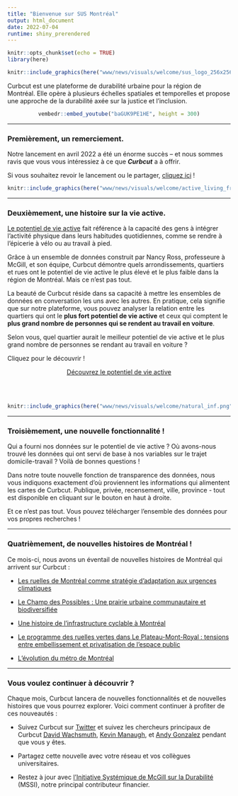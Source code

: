 ```yaml
---
title: "Bienvenue sur SUS Montréal"
output: html_document
date: 2022-07-04
runtime: shiny_prerendered
---
```


```r
knitr::opts_chunk$set(echo = TRUE)
library(here)
```

<center>
```r
knitr::include_graphics(here("www/news/visuals/welcome/sus_logo_256x256.png"))
```
</center>

Curbcut est une plateforme de durabilité urbaine pour la région de Montréal. Elle opère à plusieurs échelles spatiales et temporelles et propose une approche de la durabilité axée sur la justice et l'inclusion.

<center>
```r
vembedr::embed_youtube("baGUK9PE1HE", height = 300)
```
</center>

<hr>
### Premièrement, un remerciement.
Notre lancement en avril 2022 a été un énorme succès -- et nous sommes ravis que vous vous intéressiez à ce que <i><b>Curbcut</i></b> a à offrir.

Si vous souhaitez revoir le lancement ou le partager, <a target = '_blank' href = 'https://www.youtube.com/watch?v=c5QYpmLOlOE'>cliquez ici</a> !

```r

knitr::include_graphics(here("www/news/visuals/welcome/active_living_fr.png"))

```

<hr>
### Deuxièmement, une histoire sur la vie active. 
<a target = '_blank' href = 'https://www.activeagingcanada.ca/fr/participants/soyez-actifs-et-actives/vie-active/qu-est-ce-qu-une-vie-active.htm'>Le potentiel de vie active</a> fait référence à la capacité des gens à intégrer l'activité physique dans leurs habitudes quotidiennes, comme se rendre à l'épicerie à vélo ou au travail à pied.

Grâce à un ensemble de données construit par Nancy Ross, professeure à McGill, et son équipe, Curbcut démontre quels arrondissements, quartiers et rues ont le potentiel de vie active le plus élevé et le plus faible dans la région de Montréal. Mais ce n'est pas tout.

La beauté de Curbcut réside dans sa capacité à mettre les ensembles de données en conversation les uns avec les autres. En pratique, cela signifie que sur notre plateforme, vous pouvez analyser la relation entre les quartiers qui ont le <b>plus fort potentiel de vie active</b> et ceux qui comptent le <b>plus grand nombre de personnes qui se rendent au travail en voiture</b>.

Selon vous, quel quartier aurait le meilleur potentiel de vie active et le plus grand nombre de personnes se rendant au travail en voiture ?

Cliquez pour le découvrir !

<center><a style = 'display: inline-flex; align-items: center;' class="sus-button sus-icon-button sus-button-primary" href="http://susmontreal.ca/?tb=canale&amp;lng=en&amp;zm=10.72&amp;lat=45.500101&amp;lon=-73.582446&amp;v_r=16&amp;s_id=4620356.00&amp;zm_a=T&amp;df=CT">Découvrez le potentiel de vie active</a></center>
<br><br>
```r

knitr::include_graphics(here("www/news/visuals/welcome/natural_inf.png"))

```

<hr>
### Troisièmement, une nouvelle fonctionnalité ! 
Qui a fourni nos données sur le potentiel de vie active ? Où avons-nous trouvé les données qui ont servi de base à nos variables sur le trajet domicile-travail ? Voilà de bonnes questions !

Dans notre toute nouvelle fonction de transparence des données, nous vous indiquons exactement d'où proviennent les informations qui alimentent les cartes de Curbcut. Publique, privée, recensement, ville, province - tout est disponible en cliquant sur le bouton en haut à droite.

Et ce n'est pas tout. Vous pouvez télécharger l'ensemble des données pour vos propres recherches !

<hr>

### Quatrièmement, de nouvelles histoires de Montréal !

Ce mois-ci, nous avons un éventail de nouvelles histoires de Montréal qui arrivent sur Curbcut :

<ul>

  <li>
  
  <a href = 'https://susmontreal.ca/?tb=stories&lng=fr&s_id=10'>Les ruelles de Montréal comme stratégie d'adaptation aux urgences climatiques</a>
  
  <li>
  
  <a href = 'https://susmontreal.ca/?tb=stories&lng=fr&s_id=6'>Le Champ des Possibles : Une prairie urbaine communautaire et biodiversifiée</a>
  
  <li>
  
  <a href = 'https://susmontreal.ca/?tb=stories&lng=fr&s_id=9'>Une histoire de l'infrastructure cyclable à Montréal</a>
  
  <li>
  
  <a href = 'https://susmontreal.ca/?tb=stories&lng=fr&s_id=8'>Le programme des ruelles vertes dans Le Plateau-Mont-Royal : tensions entre embellissement et privatisation de l'espace public</a>
  
  <li>
  
  <a href = 'https://susmontreal.ca/?tb=stories&lng=fr&s_id=7'>L'évolution du métro de Montréal</a>
  
</ul>

<hr>
### Vous voulez continuer à découvrir ?

Chaque mois, Curbcut lancera de nouvelles fonctionnalités et de nouvelles histoires que vous pourrez explorer. Voici comment continuer à profiter de ces nouveautés :

<ul>

<li>

Suivez Curbcut sur <a target = '_blank' href = 'https://twitter.com/susmontreal'>Twitter</a> et suivez les chercheurs principaux de Curbcut <a target = '_blank' href = 'https://twitter.com/dwachsmuth'>David Wachsmuth</a>, <a target = '_blank' href = 'https://twitter.com/KManaugh'>Kevin Manaugh</a>, et <a target = '_blank' href = 'https://twitter.com/bio_diverse'>Andy Gonzalez</a> pendant que vous y êtes.

<li>

Partagez cette nouvelle avec votre réseau et vos collègues universitaires.

<li>

Restez à jour avec <a target = '_blank' href = 'https://www.mcgill.ca/mssi/'>l'Initiative Systémique de McGill sur la Durabilité</a> (MSSI), notre principal contributeur financier.
